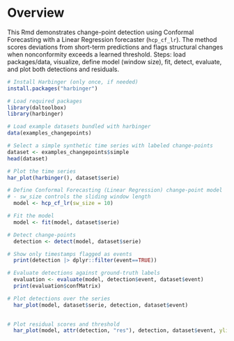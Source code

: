 # Overview

This Rmd demonstrates change-point detection using Conformal Forecasting with a Linear Regression forecaster (`hcp_cf_lr`). The method scores deviations from short-term predictions and flags structural changes when nonconformity exceeds a learned threshold. Steps: load packages/data, visualize, define model (window size), fit, detect, evaluate, and plot both detections and residuals.

```r
# Install Harbinger (only once, if needed)
install.packages("harbinger")
```

```r
# Load required packages
library(daltoolbox)
library(harbinger) 
```

```r
# Load example datasets bundled with harbinger
data(examples_changepoints)
```

```r
# Select a simple synthetic time series with labeled change-points
dataset <- examples_changepoints$simple
head(dataset)
```

```r
# Plot the time series
har_plot(harbinger(), dataset$serie)
```

```r
# Define Conformal Forecasting (Linear Regression) change-point model
# - sw_size controls the sliding window length
  model <- hcp_cf_lr(sw_size = 10)
```

```r
# Fit the model
  model <- fit(model, dataset$serie)
```

```r
# Detect change-points
  detection <- detect(model, dataset$serie)
```

```r
# Show only timestamps flagged as events
  print(detection |> dplyr::filter(event==TRUE))
```

```r
# Evaluate detections against ground-truth labels
  evaluation <- evaluate(model, detection$event, dataset$event)
  print(evaluation$confMatrix)
```

```r
# Plot detections over the series
  har_plot(model, dataset$serie, detection, dataset$event)
  
```

```r
# Plot residual scores and threshold
  har_plot(model, attr(detection, "res"), detection, dataset$event, yline = attr(detection, "threshold"))
```
